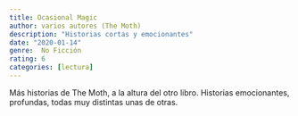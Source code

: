 ```yaml
---
title: Ocasional Magic
author: varios autores (The Moth)
description: "Historias cortas y emocionantes"
date: "2020-01-14"
genre:  No Ficción
rating: 6
categories: [lectura]
---
```

Más historias de The Moth, a la altura del otro libro. Historias emocionantes, profundas, todas muy distintas unas de otras.
